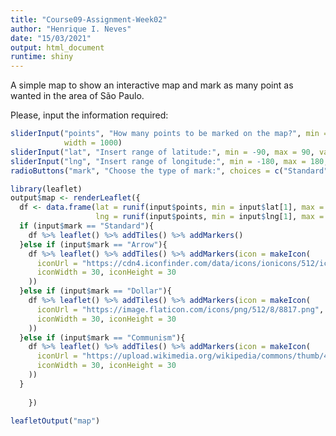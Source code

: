 ```yaml
---
title: "Course09-Assignment-Week02"
author: "Henrique I. Neves"
date: "15/03/2021"
output: html_document
runtime: shiny
---
```

A simple map to show an interactive map and mark as many point as wanted in the area of São Paulo.

Please, input the information required:
```r
sliderInput("points", "How many points to be marked on the map?", min = 0, max = 1000, value = 0,
            width = 1000)
sliderInput("lat", "Insert range of latitude:", min = -90, max = 90, value = c(-90,90), step = 0.0001, width = 1000)
sliderInput("lng", "Insert range of longitude:", min = -180, max = 180, value = c(-180, 180), step = 0.0001, width = 1000)
radioButtons("mark", "Choose the type of mark:", choices = c("Standard", "Arrow", "Dollar", "Communism"))
```
```r
library(leaflet)
output$map <- renderLeaflet({
  df <- data.frame(lat = runif(input$points, min = input$lat[1], max = input$lat[2]),
                   lng = runif(input$points, min = input$lng[1], max = input$lng[2]))
  if (input$mark == "Standard"){
    df %>% leaflet() %>% addTiles() %>% addMarkers()
  }else if (input$mark == "Arrow"){
    df %>% leaflet() %>% addTiles() %>% addMarkers(icon = makeIcon(
      iconUrl = "https://cdn4.iconfinder.com/data/icons/ionicons/512/icon-arrow-down-b-512.png",
      iconWidth = 30, iconHeight = 30
    ))
  }else if (input$mark == "Dollar"){
    df %>% leaflet() %>% addTiles() %>% addMarkers(icon = makeIcon(
      iconUrl = "https://image.flaticon.com/icons/png/512/8/8817.png",
      iconWidth = 30, iconHeight = 30
    ))
  }else if (input$mark == "Communism"){
    df %>% leaflet() %>% addTiles() %>% addMarkers(icon = makeIcon(
      iconUrl = "https://upload.wikimedia.org/wikipedia/commons/thumb/4/41/Hammer_and_sickle_red_on_transparent.svg/1200px-Hammer_and_sickle_red_on_transparent.svg.png",
      iconWidth = 30, iconHeight = 30
    ))    
  }
  
    })
```
```r
leafletOutput("map")
```





